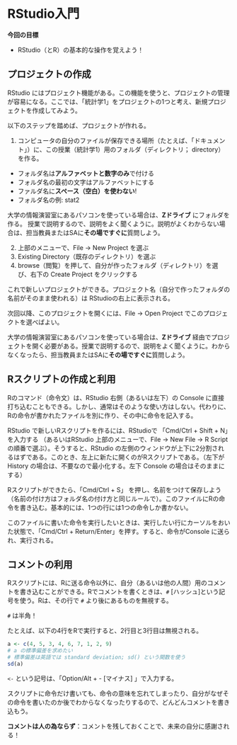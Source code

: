 # RStudio入門

**今回の目標**

-   RStudio（とR）の基本的な操作を覚えよう！

## プロジェクトの作成 {#sec-projects}

RStudio にはプロジェクト機能がある。この機能を使うと、プロジェクトの管理が容易になる。ここでは、「統計学1」をプロジェクトの1つと考え、新規プロジェクトを作成してみよう。

以下のステップを踏めば、プロジェクトが作れる。

1.  コンピュータの自分のファイルが保存できる場所（たとえば、「ドキュメント」）に、この授業（統計学1）用のフォルダ（ディレクトリ； directory）を作る。

-   フォルダ名は**アルファベットと数字のみ**で付ける
-   フォルダ名の最初の文字はアルファベットにする
-   ファルダ名に**スペース（空白）を使わない**!
-   フォルダ名の例: stat2

::: callout-important
大学の情報演習室にあるパソコンを使っている場合は、**Zドライブ** にフォルダを作る。 授業で説明するので、説明をよく聞くように。説明がよくわからない場合は、担当教員またはSAに**その場ですぐに**質問しよう。
:::

2.  上部のメニューで、File -\> New Project を選ぶ
3.  Existing Directory（既存のディレクトリ）を選ぶ
4.  browse（閲覧）を押して、自分が作ったフォルダ（ディレクトリ）を選び、右下の Create Project をクリックする

これで新しいプロジェクトができる。プロジェクト名（自分で作ったフォルダの名前がそのまま使われる）は RStudioの右上に表示される。

次回以降、このプロジェクトを開くには、File -\> Open Project でこのプロジェクトを選べばよい。

::: callout-important
大学の情報演習室にあるパソコンを使っている場合は、**Zドライブ** 経由でプロジェクトを開く必要がある。授業で説明するので、説明をよく聞くように。わからなくなったら、担当教員またはSAに**その場ですぐに**質問しよう。
:::

## Rスクリプトの作成と利用 {#sec-scripts}

Rのコマンド（命令文）は、RStudio 右側（あるいは左下）の Console に直接打ち込むこともできる。しかし、通常はそのような使い方はしない。代わりに、Rの命令が書かれたファイルを別に作り、その中に命令を記入する。

RStudio で新しいRスクリプトを作るには、RStudioで 「Cmd/Ctrl + Shift + N」を入力する （あるいはRStudio 上部のメニューで、File -\> New File -\> R Script の順番で選ぶ）。そうすると、RStudio の左側のウィンドウが上下に2分割されるはずである。このとき、左上に新たに開くのがRスクリプトである。（左下が History の場合は、不要なので最小化する。左下 Console の場合はそのままにする）

Rスクリプトができたら、「Cmd/Ctrl + S」 を押し、名前をつけて保存しよう（名前の付け方はフォルダ名の付け方と同じルールで）。このファイルにRの命令を書き込む。基本的には、1つの行には1つの命令しか書かない。

このファイルに書いた命令を実行したいときは、実行したい行にカーソルをおいた状態で、「Cmd/Ctrl + Return/Enter」を押す。すると、命令がConsole に送られ、実行される。

## コメントの利用 {#sec-comments}

Rスクリプトには、Rに送る命令以外に、自分（あるいは他の人間）用のコメントを書き込むことができる。Rでコメントを書くときは、`#` \[ハッシュ\]という記号を使う。Rは、その行で `#` より後にあるものを無視する。

::: callout-warning
`#` は半角！
:::

たとえば、以下の4行をRで実行すると、2行目と3行目は無視される。

```r
a <- c(4, 5, 3, 4, 6, 7, 1, 2, 9)
# a の標準偏差を求めたい
# 標準偏差は英語では standard deviation; sd() という関数を使う
sd(a)
```

::: callout-tip
`<-` という記号は、「Option/Alt + - \[マイナス\] 」で入力する。
:::

スクリプトに命令だけ書いても、命令の意味を忘れてしまったり、自分がなぜその命令を書いたのか後でわからなくなったりするので、どんどんコメントを書き込もう。

::: callout-important
**コメントは人の為ならず**：コメントを残しておくことで、未来の自分に感謝される！
:::
